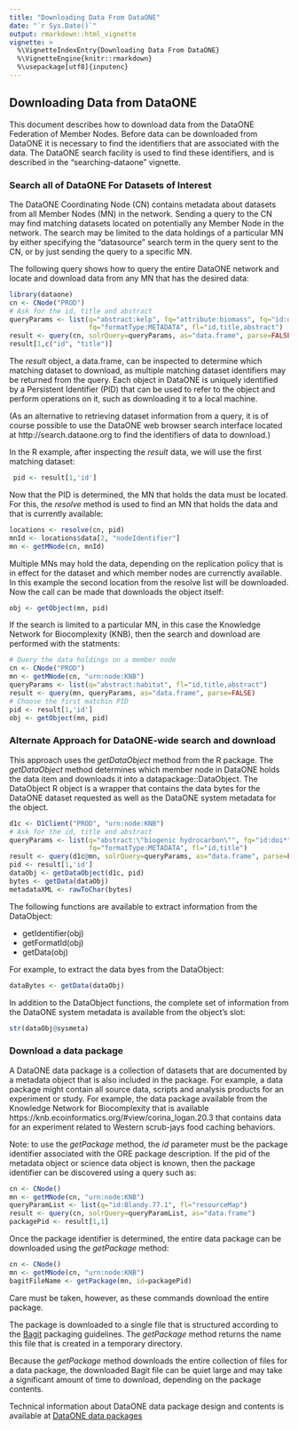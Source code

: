 ```yaml
---
title: "Downloading Data From DataONE"
date: "`r Sys.Date()`"
output: rmarkdown::html_vignette
vignette: >
  %\VignetteIndexEntry{Downloading Data From DataONE}
  %\VignetteEngine{knitr::rmarkdown}
  %\usepackage[utf8]{inputenc}
---
```


<!--
```r
knitr::opts_chunk$set(cache=TRUE)
```
-->

## Downloading Data from DataONE

This document describes how to download data from the DataONE Federation of Member Nodes.
Before data can be downloaded from DataONE it is necessary to find the identifiers that
are associated with the data. The DataONE search facility is used to find these identifiers, and 
is described in the "searching-dataone" vignette.

### Search all of DataONE For Datasets of Interest

The DataONE Coordinating Node (CN) contains metadata about datasets from all Member Nodes (MN) in the network.
Sending a query to the CN may find matching datasets located on potentially any Member Node in the network.
The search may be limited to the data holdings of a particular MN by either specifying the "datasource"
search term in the query sent to the CN, or by just sending the query to a specific MN. 

The following query shows how to query the entire DataONE network and locate and download data from 
any MN that has the desired data:
```r
library(dataone)
cn <- CNode("PROD")
# Ask for the id, title and abstract
queryParams <- list(q="abstract:kelp", fq="attribute:biomass", fq="id:doi*", 
                    fq="formatType:METADATA", fl="id,title,abstract") 
result <- query(cn, solrQuery=queryParams, as="data.frame", parse=FALSE)
result[1,c("id", "title")]
```

The *result* object, a data.frame, can be inspected to determine which matching dataset to download, as
multiple matching dataset identifiers may be returned from the query.
Each object in DataONE is uniquely identified by a Persistent Identifier (PID) that can be used to refer to the object and perform operations on it, such as downloading it to a local machine. 

(As an alternative to retrieving dataset information from a query, it is of course possible to use the DataONE web browser search interface located at http://search.dataone.org to find the identifiers of data to download.)

In the R example, after inspecting the *result* data, we will use the first matching dataset:
```r
 pid <- result[1,'id']
```

Now that the PID is determined, the MN that holds the data must be located. For this, the *resolve*
method is used to find an MN that holds the data and that is currently available: 

```r
locations <- resolve(cn, pid)
mnId <- locations$data[2, "nodeIdentifier"]
mn <- getMNode(cn, mnId)
```

Multiple MNs may hold the data, depending on the replication policy that is in effect for the dataset and which member nodes are currenctly available. In this example the second location from the resolve list will be downloaded. Now the call can be made that downloads the object itself:
```r
obj <- getObject(mn, pid)
```

If the search is limited to a particular MN, in this case the Knowledge Network for Biocomplexity (KNB), then the search and download are performed with the statments:
    
```r
# Query the data holdings on a member node
cn <- CNode("PROD")
mn <- getMNode(cn, "urn:node:KNB")
queryParams <- list(q="abstract:habitat", fl="id,title,abstract") 
result <- query(mn, queryParams, as="data.frame", parse=FALSE)
# Choose the first matchin PID
pid <- result[1,'id']
obj <- getObject(mn, pid)
```

### Alternate Approach for DataONE-wide search and download

This approach uses the *getDataObject* method from the R package.  The *getDataObject* method determines which 
member node in DataONE holds the data item and downloads it into a datapackage::DataObject. The DataObject R object is 
a wrapper that contains the data bytes for the DataONE dataset requested as well as the DataONE system metadata for the object. 

```r
d1c <- D1Client("PROD", "urn:node:KNB")
# Ask for the id, title and abstract
queryParams <- list(q="abstract:\"biogenic hydrocarbon\"", fq="id:doi*", 
                    fq="formatType:METADATA", fl="id,title") 
result <- query(d1c@mn, solrQuery=queryParams, as="data.frame", parse=FALSE)
pid <- result[1,'id']
dataObj <- getDataObject(d1c, pid)
bytes <- getData(dataObj)
metadataXML <- rawToChar(bytes)
```
The following functions are available to extract information from the DataObject:

- getIdentifier(obj)
- getFormatId(obj)
- getData(obj)

For example, to extract the data byes from the DataObject:
```r
  
dataBytes <- getData(dataObj)
```

In addition to the DataObject functions, the complete set of information from the DataONE system metadata is available from the 
object's slot:

```r
str(dataObj@sysmeta)
```
### Download a data package

A DataONE data package is a collection of datasets that are documented by a metadata object that is
also included in the package. For example, a data package might contain all source data, scripts and 
analysis products for an experiment or study. For example, the data package available from the Knowledge 
Network for Biocomplexity that is available https://knb.ecoinformatics.org/#view/corina_logan.20.3
that contains data for an experiment related to Western scrub-jays food caching behaviors.

Note: to use the *getPackage* method, the *id* parameter must be the package identifier associated with the ORE package description.
If the pid of the metadata object or science data object is known, then the package identifier can be discovered
using a query such as:

```r
cn <- CNode()
mn <- getMNode(cn, "urn:node:KNB")
queryParamList <- list(q="id:Blandy.77.1", fl="resourceMap")
result <- query(cn, solrQuery=queryParamList, as="data.frame")
packagePid <- result[1,1]
```

Once the package identifier is determined, the entire data package can be downloaded using the *getPackage* method: 

```r
cn <- CNode()
mn <- getMNode(cn, "urn:node:KNB")
bagitFileName <- getPackage(mn, id=packagePid)
```

Care must be taken, however, as these commands download the entire package. 

The package is downloaded to a single file that is structured according
to the [Bagit](https://tools.ietf.org/html/draft-kunze-bagit-10) packaging guidelines. The *getPackage*
method returns the name this file that is created in a temporary directory.

Because the *getPackage* method downloads the entire collection of files for a data package, the
downloaded Bagit file can be quiet large and may take a significant amount of time to download,
depending on the package contents. 

Technical information about DataONE data package design and contents is available at
[DataONE data packages](https://purl.dataone.org/architecturev2/design/DataPackage.html)
